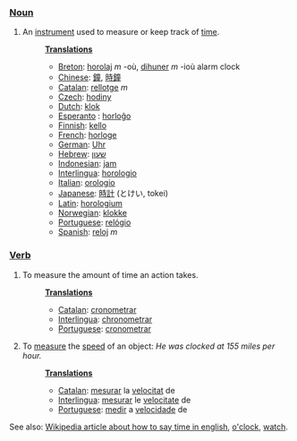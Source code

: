 ===[[Noun]]===
# An [[instrument]] used to measure or keep track of [[time]].
#:'''[[Translation]]s'''
#:*[[Breton]]: [[horolaj]] ''m'' -où, [[dihuner]] ''m'' -ioù alarm clock
#:*[[Chinese]]: [[鐘]], [[時鐘]]
#:*[[Catalan]]: [[rellotge]] ''m''
#:*[[Czech]]: [[hodiny]]
#:*[[Dutch]]: [[klok]]
#:*[[Esperanto]] : [[horloĝo]]
#:*[[Finnish]]: [[kello]]
#:*[[French]]: [[horloge]]
#:*[[German]]: [[Uhr]]
#:*[[Hebrew]]: [[שעון]]
#:*[[Indonesian]]: [[jam]]
#:*[[Interlingua]]: [[horologio]]
#:*[[Italian]]: [[orologio]]
#:*[[Japanese]]: [[時計]] (とけい, tokei)
#:*[[Latin]]: [[horologium]]
#:*[[Norwegian]]: [[klokke]]
#:*[[Portuguese]]: [[relógio]]
#:*[[Spanish]]: [[reloj]] ''m''

===[[Verb]]===
# To measure the amount of time an action takes.
#:'''[[Translation]]s'''
#:*[[Catalan]]: [[cronometrar]]
#:*[[Interlingua]]: [[chronometrar]]
#:*[[Portuguese]]: [[cronometrar]]
# To [[measure]] the [[speed]] of an object: ''He was clocked at 155 miles per hour.''
#:'''[[Translation]]s'''
#:*[[Catalan]]: [[mesurar]] la [[velocitat]] de
#:*[[Interlingua]]: [[mesurar]] le [[velocitate]] de
#:*[[Portuguese]]: [[medir]] a [[velocidade]] de
See also: [[w:Time|Wikipedia article about how to say time in english]], [[o'clock]], [[watch]].